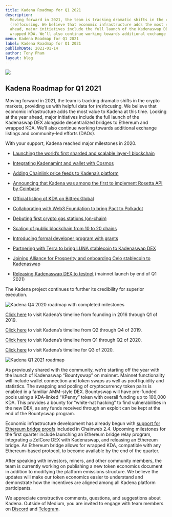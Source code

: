 ```yaml
---
title: Kadena Roadmap for Q1 2021
description:
  Moving forward in 2021, the team is tracking dramatic shifts in the crypto markets, providing us with helpful data for
  (re)focusing. We believe that economic infrastructure adds the most value to Kadena at this time. Looking at the year
  ahead, major initiatives include the full launch of the Kadenaswap DEX alongside decentralized bridges to Ethereum and
  wrapped KDA. We’ll also continue working towards additional exchange listings and community-led efforts (DAOs).
menu: Kadena Roadmap for Q1 2021
label: Kadena Roadmap for Q1 2021
publishDate: 2021-01-14
author: Tony Pham
layout: blog
---
```


![](/assets/blog/1_NXyEgTYElevRugKNoB7z2A.webp)

## Kadena Roadmap for Q1 2021

Moving forward in 2021, the team is tracking dramatic shifts in the crypto markets, providing us with helpful data for
(re)focusing. We believe that economic infrastructure adds the most value to Kadena at this time. Looking at the year
ahead, major initiatives include the full launch of the Kadenaswap DEX alongside decentralized bridges to Ethereum and
wrapped KDA. We’ll also continue working towards additional exchange listings and community-led efforts (DAOs).

With your support, Kadena reached major milestones in 2020.

- [Launching the world’s first sharded and scalable layer-1 blockchain](https://www.forbes.com/sites/oluwaseunadeyanju/2020/01/23/jp-morgan-spinoff-kadena-is-bringing-scalability-to-pow-blockchain/?sh=2b1f3efd6ec9)

- [Integrating Kadenamint and wallet with Cosmos](https://www.coindesk.com/jpmorgan-spinoff-kadena-launches-public-blockchain-integrates-wallet-to-cosmos-network)

- [Adding Chainlink price feeds to Kadena’s platform](https://www.coindesk.com/hybrid-blockchain-maker-kadena-adds-chainlink-price-feeds)

- [Announcing that Kadena was among the first to implement Rosetta API by Coinbase](https://www.crowdfundinsider.com/2020/06/162886-coinbase-launches-rosetta-api-kadena-is-one-of-the-first-blockchains-to-utilize/)

- [Official listing of KDA on Bittrex Global](https://cointelegraph.com/news/jpmorgans-blockchain-offshoot-kadena-gets-first-ever-token-listing)

- [Collaborating with Web3 Foundation to bring Pact to Polkadot](https://medium.com/kadena-io/polkadot-collaboration-update-researching-pact-core-for-wasm-and-exploring-kadenadot-dbad5c120e26)

- [Debuting first crypto gas stations (on-chain)](https://www.blockchainmagazine.net/kadena-implements-first-crypto-gas-station-on-blockchain/)

- [Scaling of public blockchain from 10 to 20 chains](https://medium.com/kadena-io/kadena-completes-hybrid-blockchain-scaling-to-480-000-transactions-per-second-on-20-chains-5a652295533c)

- [Introducing formal developer program with grants](https://www.kadena.io/developers)

- [Partnering with Terra to bring LUNA stablecoin to Kadenaswap DEX](https://www.coindesk.com/kadena-partners-with-stablecoin-maker-terra-in-bid-to-expand-its-defi-offering)

- [Joining Alliance for Prosperity and onboarding Celo stablecoin to Kadenaswap](https://www.coindesk.com/kadena-celo-stablecoin-dex)

- [Releasing Kadenaswap DEX to testnet](https://medium.com/kadena-io/kadenaswap-update-december-2020-2b79aca14b60)
  (mainnet launch by end of Q1 2021)

The Kadena project continues to further its credibility for superior execution.

![Kadena Q4 2020 roadmap with completed milestones](/assets/blog/1_p9NDUUIwxHvkQ1_RPYTGNw.webp)

[Click here](https://medium.com/kadena-io/kadenas-roadmap-to-a-hybrid-blockchain-platform-dc0ff7c178a6) to visit
Kadena’s timeline from founding in 2016 through Q1 of 2019.

[Click here](https://medium.com/kadena-io/roadmap-for-kadenas-hybrid-blockchain-launch-in-january-2020-3f93d8d2a6e0) to
visit Kadena’s timeline from Q2 through Q4 of 2019.

[Click here](https://medium.com/kadena-io/kadena-roadmap-for-q1-q2-2020-d0a533193d80) to visit Kadena’s timeline from Q1
through Q2 of 2020.

[Click here](https://medium.com/kadena-io/kadena-roadmap-for-q3-2020-7f83aa792119) to visit Kadena’s timeline for Q3
of 2020.

![Kadena Q1 2021 roadmap](/assets/blog/1_Wchg36UzjZ0CoulBdPdPSA.webp)

As previously shared with the community, we’re starting off the year with the launch of Kadenaswap “Bountyswap” on
mainnet. Mainnet functionality will include wallet connection and token swaps as well as pool liquidity and statistics.
The swapping and pooling of cryptocurrency token pairs is enabled in a familiar AMM-style DEX. Bountyswap will have
pre-funded pools using a KDA-linked “KPenny” token with overall funding up to 100,000 KDA. This provides a bounty for
“white-hat hacking” to find vulnerabilities in the new DEX, as any funds received through an exploit can be kept at the
end of the Bountyswap program.

Economic infrastructure development has already begun with
[support for Ethereum bridge proofs](https://twitter.com/SirLensALot/status/1348435372565549056/photo/1) included in
Chainweb 2.4. Upcoming milestones for the first quarter include launching an Ethereum bridge relay program, integrating
a ZelCore DEX with Kadenaswap, and releasing an Ethereum bridge. An Ethereum bridge allows for wrapped KDA, compatible
with any Ethereum-based protocol, to become available by the end of the quarter.

After speaking with investors, miners, and other community members, the team is currently working on publishing a new
token economics document in addition to modifying the platform emissions structure. We believe the updates will make our
token economics easier to understand and demonstrate how the incentives are aligned among all Kadena platform
participants.

We appreciate constructive comments, questions, and suggestions about Kadena. Outside of Medium, you are invited to
engage with team members on [Discord](https://discordapp.com/invite/bsUcWmX) and [Telegram](https://t.me/kadena_io).
